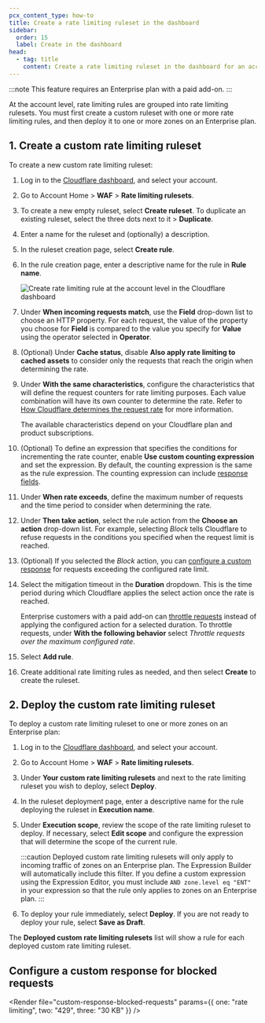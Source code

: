 ```yaml
---
pcx_content_type: how-to
title: Create a rate limiting ruleset in the dashboard
sidebar:
  order: 15
  label: Create in the dashboard
head:
  - tag: title
    content: Create a rate limiting ruleset in the dashboard for an account
---
```



:::note
This feature requires an Enterprise plan with a paid add-on.
:::

At the account level, rate limiting rules are grouped into rate limiting rulesets. You must first create a custom ruleset with one or more rate limiting rules, and then deploy it to one or more zones on an Enterprise plan.

## 1. Create a custom rate limiting ruleset

To create a new custom rate limiting ruleset:

1. Log in to the [Cloudflare dashboard](https://dash.cloudflare.com/), and select your account.

2. Go to Account Home > **WAF** > **Rate limiting rulesets**.

3. To create a new empty ruleset, select **Create ruleset**. To duplicate an existing ruleset, select the three dots next to it > **Duplicate**.

4. Enter a name for the ruleset and (optionally) a description.

5. In the ruleset creation page, select **Create rule**.

6. In the rule creation page, enter a descriptive name for the rule in **Rule name**.

   ![Create rate limiting rule at the account level in the Cloudflare dashboard](~/assets/images/waf/custom-rules/rate-limiting-create-account.png)

7. Under **When incoming requests match**, use the **Field** drop-down list to choose an HTTP property. For each request, the value of the property you choose for **Field** is compared to the value you specify for **Value** using the operator selected in **Operator**.

8. (Optional) Under **Cache status**, disable **Also apply rate limiting to cached assets** to consider only the requests that reach the origin when determining the rate.

9. Under **With the same characteristics**, configure the characteristics that will define the request counters for rate limiting purposes. Each value combination will have its own counter to determine the rate. Refer to [How Cloudflare determines the request rate](/waf/rate-limiting-rules/request-rate/) for more information.

   The available characteristics depend on your Cloudflare plan and product subscriptions.

10. (Optional) To define an expression that specifies the conditions for incrementing the rate counter, enable **Use custom counting expression** and set the expression. By default, the counting expression is the same as the rule expression. The counting expression can include [response fields](/ruleset-engine/rules-language/fields/reference/?field-category=Response).

11. Under **When rate exceeds**, define the maximum number of requests and the time period to consider when determining the rate.

12. Under **Then take action**, select the rule action from the **Choose an action** drop-down list. For example, selecting _Block_ tells Cloudflare to refuse requests in the conditions you specified when the request limit is reached.

13. (Optional) If you selected the _Block_ action, you can [configure a custom response](#configure-a-custom-response-for-blocked-requests) for requests exceeding the configured rate limit.

14. Select the mitigation timeout in the **Duration** dropdown. This is the time period during which Cloudflare applies the select action once the rate is reached.

    Enterprise customers with a paid add-on can [throttle requests](/waf/rate-limiting-rules/parameters/#with-the-following-behavior) instead of applying the configured action for a selected duration. To throttle requests, under **With the following behavior** select _Throttle requests over the maximum configured rate_.

15. Select **Add rule**.

16. Create additional rate limiting rules as needed, and then select **Create** to create the ruleset.

## 2. Deploy the custom rate limiting ruleset

To deploy a custom rate limiting ruleset to one or more zones on an Enterprise plan:

1. Log in to the [Cloudflare dashboard](https://dash.cloudflare.com/), and select your account.

2. Go to Account Home > **WAF** > **Rate limiting rulesets**.

3. Under **Your custom rate limiting rulesets** and next to the rate limiting ruleset you wish to deploy, select **Deploy**.

4. In the ruleset deployment page, enter a descriptive name for the rule deploying the ruleset in **Execution name**.

5. Under **Execution scope**, review the scope of the rate limiting ruleset to deploy. If necessary, select **Edit scope** and configure the expression that will determine the scope of the current rule.

   :::caution
   Deployed custom rate limiting rulesets will only apply to incoming traffic of zones on an Enterprise plan. The Expression Builder will automatically include this filter. If you define a custom expression using the Expression Editor, you must include `AND zone.level eq "ENT"` in your expression so that the rule only applies to zones on an Enterprise plan.
   :::

6. To deploy your rule immediately, select **Deploy**. If you are not ready to deploy your rule, select **Save as Draft**.

The **Deployed custom rate limiting rulesets** list will show a rule for each deployed custom rate limiting ruleset.

## Configure a custom response for blocked requests

<Render
	file="custom-response-blocked-requests"
	params={{ one: "rate limiting", two: "429", three: "30 KB" }}
/>
